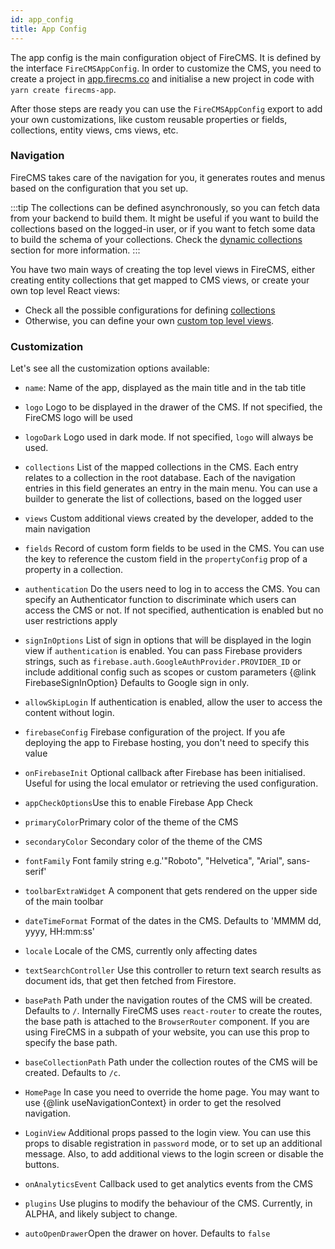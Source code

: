```yaml
---
id: app_config
title: App Config
---
```


The app config is the main configuration object of FireCMS. It is defined
by the interface `FireCMSAppConfig`. In order to customize the CMS, you need
to create a project in [app.firecms.co](https://app.firecms.co) and
initialise a new project in code with `yarn create firecms-app`.

After those steps are ready you can use the `FireCMSAppConfig` export to add
your own customizations, like custom reusable properties or fields, collections,
entity views, cms views, etc.




### Navigation

FireCMS takes care of the navigation for you, it generates routes and menus based
on the configuration that you set up.

:::tip
The collections can be defined asynchronously, so you can fetch data from your backend
to build them.
It might be useful if you want to build the collections based on the logged-in user,
or if you want to fetch some data to build the schema of your collections.
Check the [dynamic collections](../collections/dynamic_collections.md) section for more information.
:::

You have two main ways of creating the top level views in FireCMS, either creating entity
collections that get mapped to CMS views, or create your own top level React views:
- Check all the possible configurations for defining [collections](../collections/collections.md)
- Otherwise, you can define your own [custom top level views](./custom_top_level_views.mdx).


### Customization

Let's see all the customization options available:

* `name`: Name of the app, displayed as the main title and in the tab title

* `logo` Logo to be displayed in the drawer of the CMS.
If not specified, the FireCMS logo will be used

* `logoDark` Logo used in dark mode. If not specified, `logo` will always be used.

* `collections` List of the mapped collections in the CMS.
Each entry relates to a collection in the root database.
Each of the navigation entries in this field
generates an entry in the main menu.
You can use a builder to generate the list of collections, based on the logged user

* `views` Custom additional views created by the developer, added to the main
navigation

* `fields` Record of custom form fields to be used in the CMS.
You can use the key to reference the custom field in
the `propertyConfig` prop of a property in a collection.

* `authentication` Do the users need to log in to access the CMS.
You can specify an Authenticator function to discriminate which users can
access the CMS or not.
If not specified, authentication is enabled but no user restrictions
apply

* `signInOptions` List of sign in options that will be displayed in the login
view if `authentication` is enabled. You can pass Firebase providers strings,
such as `firebase.auth.GoogleAuthProvider.PROVIDER_ID` or include additional
config such as scopes or custom parameters
{@link FirebaseSignInOption}
Defaults to Google sign in only.

* `allowSkipLogin` If authentication is enabled, allow the user to access the content
without login.

* `firebaseConfig` Firebase configuration of the project. If you afe deploying the app to
Firebase hosting, you don't need to specify this value

* `onFirebaseInit` Optional callback after Firebase has been initialised. Useful for
using the local emulator or retrieving the used configuration.

* `appCheckOptions`Use this to enable Firebase App Check

* `primaryColor`Primary color of the theme of the CMS

* `secondaryColor` Secondary color of the theme of the CMS

* `fontFamily` Font family string
e.g.'"Roboto", "Helvetica", "Arial", sans-serif'

* `toolbarExtraWidget` A component that gets rendered on the upper side of the main toolbar

* `dateTimeFormat` Format of the dates in the CMS.
Defaults to 'MMMM dd, yyyy, HH:mm:ss'

* `locale` Locale of the CMS, currently only affecting dates

* `textSearchController` Use this controller to return text search results as document ids, that
get then fetched from Firestore.

* `basePath` Path under the navigation routes of the CMS will be created. Defaults to `/`.
  Internally FireCMS uses `react-router` to create the routes, the base path is attached to the
  `BrowserRouter` component. If you are using FireCMS in a subpath of your website, you can use
  this prop to specify the base path.

* `baseCollectionPath` Path under the collection routes of the CMS will be created.
  Defaults to `/c`.

* `HomePage` In case you need to override the home page.
You may want to use {@link useNavigationContext} in order to get the resolved
navigation.

* `LoginView` Additional props passed to the login view. You can use this props
to disable registration in `password` mode, or to set up an additional
message. Also, to add additional views to the login screen or disable
the buttons.

* `onAnalyticsEvent` Callback used to get analytics events from the CMS

* `plugins` Use plugins to modify the behaviour of the CMS.
Currently, in ALPHA, and likely subject to change.

* `autoOpenDrawer`Open the drawer on hover. Defaults to `false`





